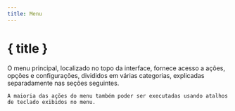 ```yaml
---
title: Menu
---
```


<script lang="ts">
</script>

# { title }

O menu principal, localizado no topo da interface, fornece acesso a ações, opções e configurações, divididos em várias categorias, explicadas separadamente nas seções seguintes.

<DocsNote>

```
A maioria das ações do menu também poder ser executadas usando atalhos de teclado exibidos no menu.
```

</DocsNote>
